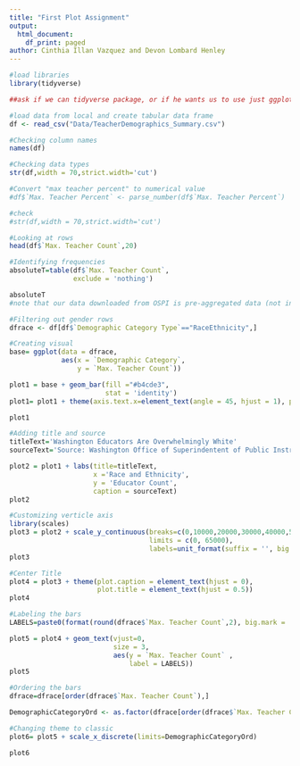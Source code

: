 ```yaml
---
title: "First Plot Assignment"
output:
  html_document:
    df_print: paged
author: Cinthia Illan Vazquez and Devon Lombard Henley
---
```


```r
#load libraries
library(tidyverse)

##ask if we can tidyverse package, or if he wants us to use just ggplot##
```

```r
#load data from local and create tabular data frame 
df <- read_csv("Data/TeacherDemographics_Summary.csv")
```
```r
#Checking column names 
names(df)

#Checking data types 
str(df,width = 70,strict.width='cut')

#Convert "max teacher percent" to numerical value 
#df$`Max. Teacher Percent` <- parse_number(df$`Max. Teacher Percent`)

#check 
#str(df,width = 70,strict.width='cut')
```

```r
#Looking at rows
head(df$`Max. Teacher Count`,20)

#Identifying frequencies 
absoluteT=table(df$`Max. Teacher Count`,
                exclude = 'nothing')

absoluteT
#note that our data downloaded from OSPI is pre-aggregated data (not individual level data) so no need to identify missing values
```

```r
#Filtering out gender rows 
dfrace <- df[df$`Demographic Category Type`=="RaceEthnicity",]

#Creating visual 
base= ggplot(data = dfrace, 
             aes(x = `Demographic Category`,
                 y = `Max. Teacher Count`)) 

plot1 = base + geom_bar(fill ="#b4cde3",
                        stat = 'identity') 
plot1= plot1 + theme(axis.text.x=element_text(angle = 45, hjust = 1), plot.background = element_rect(fill='white', colour = 'white'), panel.background = element_rect(fill='white', colour = 'white'))

plot1

#Adding title and source 
titleText='Washington Educators Are Overwhelmingly White'
sourceText='Source: Washington Office of Superindentent of Public Instruction 2020-2021 School Year (self reported data)'

plot2 = plot1 + labs(title=titleText,
                     x ='Race and Ethnicity', 
                     y = 'Educator Count',
                     caption = sourceText) 
plot2

#Customizing verticle axis 
library(scales)
plot3 = plot2 + scale_y_continuous(breaks=c(0,10000,20000,30000,40000,50000,60000),
                                   limits = c(0, 65000), 
                                   labels=unit_format(suffix = '', big.mark = ',')) 
plot3

#Center Title 
plot4 = plot3 + theme(plot.caption = element_text(hjust = 0), 
                      plot.title = element_text(hjust = 0.5))
plot4

#Labeling the bars
LABELS=paste0(format(round(dfrace$`Max. Teacher Count`,2), big.mark = ','),'\n(',dfrace$`Max. Teacher Percent`, ')')

plot5 = plot4 + geom_text(vjust=0, 
                          size = 3,
                          aes(y = `Max. Teacher Count` ,
                              label = LABELS))
plot5

#Ordering the bars 
dfrace=dfrace[order(dfrace$`Max. Teacher Count`),]

DemographicCategoryOrd <- as.factor(dfrace[order(dfrace$`Max. Teacher Count`),]$`Demographic Category`)

#Changing theme to classic 
plot6= plot5 + scale_x_discrete(limits=DemographicCategoryOrd)

plot6


```
